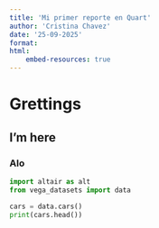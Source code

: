 ```yaml
---
title: 'Mi primer reporte en Quart'
author: 'Cristina Chavez'
date: '25-09-2025'
format:
html:
    embed-resources: true
---
```

# Grettings

## I'm here

### Alo
```python
import altair as alt
from vega_datasets import data

cars = data.cars()
print(cars.head())
```